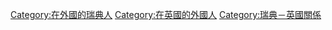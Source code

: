 [[Category:在外國的瑞典人|Category:在外國的瑞典人]]
[[Category:在英國的外國人|Category:在英國的外國人]]
[[Category:瑞典－英國關係|Category:瑞典－英國關係]]